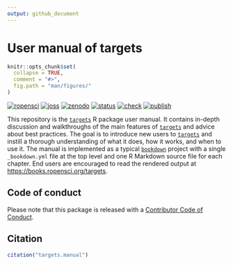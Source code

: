 ```yaml
---
output: github_document
---
```


# User manual of targets

```r
knitr::opts_chunk$set(
  collapse = TRUE,
  comment = "#>",
  fig.path = "man/figures/"
)
```

[![ropensci](https://badges.ropensci.org/401_status.svg)](https://github.com/ropensci/software-review/issues/401)
[![joss](https://joss.theoj.org/papers/10.21105/joss.02959/status.svg)](https://doi.org/10.21105/joss.02959)
[![zenodo](https://zenodo.org/badge/273058618.svg)](https://zenodo.org/badge/latestdoi/273058618)
[![status](https://www.repostatus.org/badges/latest/active.svg)](https://www.repostatus.org/#active)
[![check](https://github.com/ropensci-books/targets/workflows/check/badge.svg)](https://github.com/ropensci-books/targets/actions?query=workflow%3Acheck)
[![publish](https://github.com/ropensci-books/targets/workflows/publish/badge.svg)](https://github.com/ropensci-books/targets/actions?query=workflow%3Apublish)

This repository is the [`targets`](https://github.com/ropensci/targets) R package user manual. It contains in-depth discussion and walkthroughs of the main features of [`targets`](https://github.com/ropensci/targets) and advice about best practices. The goal is to introduce new users to [`targets`](https://github.com/ropensci/targets) and instill a thorough understanding of what it does, how it works, and when to use it. The manual is implemented as a typical [`bookdown`](https://github.com/rstudio/bookdown) project with a single `_bookdown.yml` file at the top level and one R Markdown source file for each chapter. End users are encouraged to read the rendered output at <https://books.ropensci.org/targets>.

## Code of conduct

Please note that this package is released with a [Contributor Code of Conduct](https://ropensci.org/code-of-conduct/).

## Citation

```r
citation("targets.manual")
```
